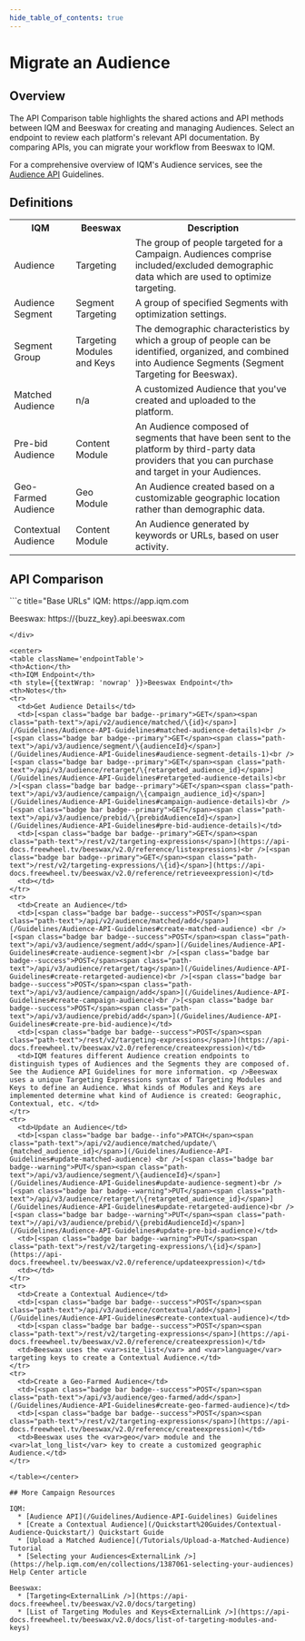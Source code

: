 ```yaml
---
hide_table_of_contents: true
---
```



# Migrate an Audience

## Overview 

The API Comparison table highlights the shared actions and API methods between IQM and Beeswax for creating and managing Audiences. Select an endpoint to review each platform's relevant API documentation. By comparing APIs, you can migrate your workflow from Beeswax to IQM. 

For a comprehensive overview of IQM's Audience services, see the [Audience API](/Guidelines/Audience-API-Guidelines) Guidelines.

## Definitions

<center>
<table className='platformTable'>
<th>IQM</th>
<th>Beeswax</th>
<th>Description</th>
<tr>
  <td>Audience</td>
  <td>Targeting</td>
  <td>The group of people targeted for a Campaign. Audiences comprise included/excluded demographic data which are used to optimize targeting.</td>
</tr>
<tr>
  <td>Audience Segment</td>
  <td>Segment Targeting</td>
  <td>A group of specified Segments with optimization settings.</td>
</tr>
<tr>
  <td>Segment Group</td>
  <td>Targeting Modules and Keys</td>
  <td>The demographic characteristics by which a group of people can be identified, organized, and combined into Audience Segments (Segment Targeting for Beeswax).</td>
</tr>
<tr>
  <td>Matched Audience</td>
  <td>n/a</td>
  <td>A customized Audience that you've created and uploaded to the platform.</td>
</tr>
<tr>
  <td>Pre-bid Audience</td>
  <td>Content Module</td>
  <td>An Audience composed of segments that have been sent to the platform by third-party data providers that you can purchase and target in your Audiences.</td>
</tr>
<tr>
  <td>Geo-Farmed Audience</td>
  <td>Geo Module</td>
  <td>An Audience created based on a customizable geographic location rather than demographic data.</td>
</tr>
<tr>
  <td>Contextual Audience</td>
  <td>Content Module</td>
  <td>An Audience generated by keywords or URLs, based on user activity.</td>
</tr>
</table></center>

## API Comparison

<div class="smallTable">
```c title="Base URLs"
  IQM: https://app.iqm.com
  
  Beeswax: https://{buzz_key}.api.beeswax.com
```
</div>

<center>
<table className='endpointTable'>
<th>Action</th>
<th>IQM Endpoint</th>
<th style={{textWrap: 'nowrap' }}>Beeswax Endpoint</th>
<th>Notes</th>
<tr>
  <td>Get Audience Details</td>
  <td>[<span class="badge bar badge--primary">GET</span><span class="path-text">/api/v2/audience/matched/\{id}</span>](/Guidelines/Audience-API-Guidelines#matched-audience-details)<br />[<span class="badge bar badge--primary">GET</span><span class="path-text">/api/v3/audience/segment/\{audienceId}</span>](/Guidelines/Audience-API-Guidelines#audience-segment-details-1)<br />[<span class="badge bar badge--primary">GET</span><span class="path-text">/api/v3/audience/retarget/\{retargeted_audience_id}</span>](/Guidelines/Audience-API-Guidelines#retargeted-audience-details)<br />[<span class="badge bar badge--primary">GET</span><span class="path-text">/api/v3/audience/campaign/\{campaign_audience_id}</span>](/Guidelines/Audience-API-Guidelines#campaign-audience-details)<br />[<span class="badge bar badge--primary">GET</span><span class="path-text">/api/v3/audience/prebid/\{prebidAudienceId}</span>](/Guidelines/Audience-API-Guidelines#pre-bid-audience-details)</td>
  <td>[<span class="badge bar badge--primary">GET</span><span class="path-text">/rest/v2/targeting-expressions</span>](https://api-docs.freewheel.tv/beeswax/v2.0/reference/listexpressions)<br />[<span class="badge bar badge--primary">GET</span><span class="path-text">/rest/v2/targeting-expressions/\{id}</span>](https://api-docs.freewheel.tv/beeswax/v2.0/reference/retrieveexpression)</td>
  <td></td>
</tr>
<tr>
  <td>Create an Audience</td>
  <td>[<span class="badge bar badge--success">POST</span><span class="path-text">/api/v2/audience/matched/add</span>](/Guidelines/Audience-API-Guidelines#create-matched-audience) <br />[<span class="badge bar badge--success">POST</span><span class="path-text">/api/v3/audience/segment/add</span>](/Guidelines/Audience-API-Guidelines#create-audience-segment)<br />[<span class="badge bar badge--success">POST</span><span class="path-text">/api/v3/audience/retarget/tag</span>](/Guidelines/Audience-API-Guidelines#create-retargeted-audience)<br />[<span class="badge bar badge--success">POST</span><span class="path-text">/api/v3/audience/campaign/add</span>](/Guidelines/Audience-API-Guidelines#create-campaign-audience)<br />[<span class="badge bar badge--success">POST</span><span class="path-text">/api/v3/audience/prebid/add</span>](/Guidelines/Audience-API-Guidelines#create-pre-bid-audience)</td>
  <td>[<span class="badge bar badge--success">POST</span><span class="path-text">/rest/v2/targeting-expressions</span>](https://api-docs.freewheel.tv/beeswax/v2.0/reference/createexpression)</td>
  <td>IQM features different Audience creation endpoints to distinguish types of Audiences and the Segments they are composed of. See the Audience API Guidelines for more information. <p />Beeswax uses a unique Targeting Expressions syntax of Targeting Modules and Keys to define an Audience. What kinds of Modules and Keys are implemented determine what kind of Audience is created: Geographic, Contextual, etc. </td>
</tr>
<tr>
  <td>Update an Audience</td>
  <td>[<span class="badge bar badge--info">PATCH</span><span class="path-text">/api/v2/audience/matched/update/\{matched_audience_id}</span>](/Guidelines/Audience-API-Guidelines#update-matched-audience) <br />[<span class="badge bar badge--warning">PUT</span><span class="path-text">/api/v3/audience/segment/\{audienceId}</span>](/Guidelines/Audience-API-Guidelines#update-audience-segment)<br />[<span class="badge bar badge--warning">PUT</span><span class="path-text">/api/v3/audience/retarget/\{retargeted_audience_id}</span>](/Guidelines/Audience-API-Guidelines#update-retargeted-audience)<br />[<span class="badge bar badge--warning">PUT</span><span class="path-text">//api/v3/audience/prebid/\{prebidAudienceId}</span>](/Guidelines/Audience-API-Guidelines#update-pre-bid-audience)</td>
  <td>[<span class="badge bar badge--warning">PUT</span><span class="path-text">/rest/v2/targeting-expressions/\{id}</span>](https://api-docs.freewheel.tv/beeswax/v2.0/reference/updateexpression)</td>
  <td></td>
</tr>
<tr>
  <td>Create a Contextual Audience</td>
  <td>[<span class="badge bar badge--success">POST</span><span class="path-text">/api/v3/audience/contextual/add</span>](/Guidelines/Audience-API-Guidelines#create-contextual-audience)</td>
  <td>[<span class="badge bar badge--success">POST</span><span class="path-text">/rest/v2/targeting-expressions</span>](https://api-docs.freewheel.tv/beeswax/v2.0/reference/createexpression)</td>
  <td>Beeswax uses the <var>site_list</var> and <var>language</var> targeting keys to create a Contextual Audience.</td>
</tr>
<tr>
  <td>Create a Geo-Farmed Audience</td>
  <td>[<span class="badge bar badge--success">POST</span><span class="path-text">/api/v3/audience/geo-farmed/add</span>](/Guidelines/Audience-API-Guidelines#create-geo-farmed-audience)</td>
  <td>[<span class="badge bar badge--success">POST</span><span class="path-text">/rest/v2/targeting-expressions</span>](https://api-docs.freewheel.tv/beeswax/v2.0/reference/createexpression)</td>
  <td>Beeswax uses the <var>geo</var> module and the <var>lat_long_list</var> key to create a customized geographic Audience.</td>
</tr>

</table></center>

## More Campaign Resources 

IQM:
  * [Audience API](/Guidelines/Audience-API-Guidelines) Guidelines
  * [Create a Contextual Audience](/Quickstart%20Guides/Contextual-Audience-Quickstart/) Quickstart Guide
  * [Upload a Matched Audience](/Tutorials/Upload-a-Matched-Audience) Tutorial
  * [Selecting your Audiences<ExternalLink />](https://help.iqm.com/en/collections/1387061-selecting-your-audiences) Help Center article

Beeswax: 
  * [Targeting<ExternalLink />](https://api-docs.freewheel.tv/beeswax/v2.0/docs/targeting)
  * [List of Targeting Modules and Keys<ExternalLink />](https://api-docs.freewheel.tv/beeswax/v2.0/docs/list-of-targeting-modules-and-keys)
